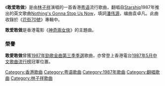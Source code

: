 《'''敢爱敢做'''》是由[[林子祥|林子祥]]演唱的一首香港[[粤语|粤语]]流行歌曲，翻唱自[[星船合唱團|Starship]]1987年推出的英文歌曲[[暢行無阻|Nothing's Gonna Stop Us Now]]，填詞[[潘伟源|潘伟源]]，编曲袁卓凡。此曲收錄於《[[花街70號|花街70號]]》專輯中。

'''敢爱敢做'''是香港電影《[[神奇兩女俠|神奇兩女俠]]》的主題曲。

=== 榮譽 ===
'''敢愛敢做'''曾獲[[勁歌金曲優秀選#1987年|1987年勁歌金曲第三季季選]]歌曲，亦曾登上香港電台[[歷年中文歌曲龍虎榜冠軍歌曲#1987年|1987年5月中文歌曲流行榜]]冠軍位置。

[[Category:香港歌曲|Category:香港歌曲]]
[[Category:粤语歌曲|Category:粤语歌曲]]
[[Category:1987年歌曲|Category:1987年歌曲]]
[[Category:翻唱歌曲|Category:翻唱歌曲]]
[[Category:林子祥歌曲|Category:林子祥歌曲]]